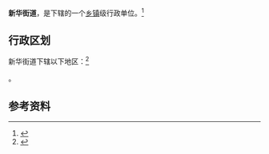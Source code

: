 {{中国乡级行政区|21/02/83/002/000}}

'''新华街道'''，是{{PRC admin/fullname|21/02/83/002/000|3}}下辖的一个[[乡镇|乡镇]]级行政单位。<ref>{{PRC admin/ref sgc|{{PRC admin/parent|21/02/83/002/000}}}}</ref>

== 行政区划 ==

新华街道下辖以下地区：<ref>{{PRC admin/ref sgc|21/02/83/002/000}}</ref>

{{PRC admin/children|21/02/83/002/000}}。

== 参考资料 ==

{{reflist}}

{{行政区划小作品}}
{{PRC admin/navcat|21/02/83/002/000}}